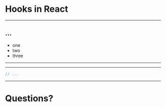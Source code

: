 

# Hooks in React

---

## ...

<Steps>

* one
* two
* three

</Steps>

---
---

<CodeSurfer>

```jsx title=""
// ...
```

</CodeSurfer>

---

# Questions?

